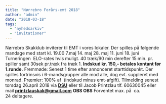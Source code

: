```yaml
---
title: "Nørrebro Forårs-emt 2018"
author: "admin"
date: "2018-03-18"
tags: 
  - "nyhedsarkiv"
  - "invitationer"
---
```


Nørrebro Skakklub inviterer til EMT i vores lokaler. Der spilles på følgende mandage med start kl. 19.00 7.maj 14. maj 28. maj 11. juni 18. juni Turneringen  ELO-rates hvis muligt. 40 træk/90 min derefter 15 min. pr. spiller samt 30sek pr.træk fra træk 1. **Indskud kr. 150,- betales kontant før 1.runde.** Fremmøde: Senest 1 time efter annonceret starttidspunkt. Der spilles fortrinsvis i 6-mandsgrupper alle mod alle, dog evt. suppleret med monrad. Præmier: 100% af  (indskud minus emt-afgift). Tilmelding senest torsdag 26.april 2018 via **[DSU](https://turnering.skak.dk/TournamentActive/Details?tourId=24989)** eller til Jacob Printzlau tlf. 60630045 eller mail [**printzlauskak@gmail.com**](mailto:printzlauskak@gmail.com) **OBS OBS** Forventet max. på  ca. 24 deltagere.
